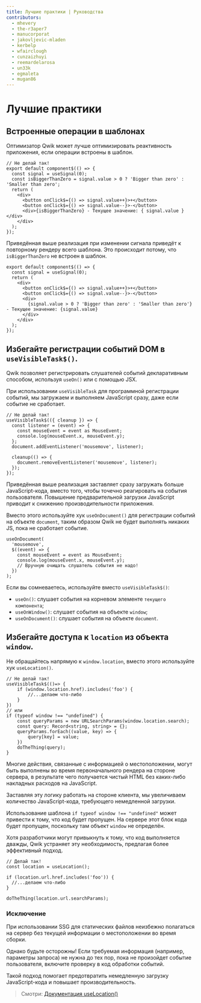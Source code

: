 ```yaml
---
title: Лучшие практики | Руководства
contributors:
  - mhevery
  - the-r3aper7
  - manucorporat
  - jakovljevic-mladen
  - kerbelp
  - wfairclough
  - cunzaizhuyi
  - reemardelarosa
  - un33k
  - egmaleta
  - mugan86
---
```


# Лучшие практики

## Встроенные операции в шаблонах

Оптимизатор Qwik может лучше оптимизировать реактивность приложения, если операции встроены в шаблон.

```tsx title="Неоптимальная реализация"
// Не делай так!
export default component$(() => {
  const signal = useSignal(0);
  const isBiggerThanZero = signal.value > 0 ? 'Bigger than zero' : 'Smaller than zero';
  return (
    <div>
      <button onClick$={() => signal.value++}>+</button>
      <button onClick$={() => signal.value--}>-</button>
      <div>{isBiggerThanZero} - Текущее значение: { signal.value }</div>
    </div>
  );
});
```

Приведённая выше реализация при изменении сигнала приведёт к повторному рендеру всего шаблона. Это происходит потому, что `isBiggerThanZero` не встроен в шаблон.

```tsx title="Оптимальная реализация"
export default component$(() => {
  const signal = useSignal(0);
  return (
    <div>
      <button onClick$={() => signal.value++}>+</button>
      <button onClick$={() => signal.value--}>-</button>
      <div>
        {signal.value > 0 ? 'Bigger than zero' : 'Smaller than zero'} - Текущее значение: {signal.value}
      </div>
    </div>
  );
});
```

## Избегайте регистрации событий DOM в `useVisibleTask$()`.

Qwik позволяет регистрировать слушателей событий декларативным способом, используя `useOn()` или с помощью JSX.

При использовании `useVisibleTask` для программной регистрации событий, мы загружаем и выполняем JavaScript сразу, даже если событие не сработает.

```tsx title="Неоптимальная реализация"
// Не делай так!
useVisibleTask$(({ cleanup }) => {
  const listener = (event) => {
    const mouseEvent = event as MouseEvent;
    console.log(mouseEvent.x, mouseEvent.y);
  };
  document.addEventListener('mousemove', listener);

  cleanup(() => {
    document.removeEventListener('mousemove', listener);
  });
});
```

Приведённая выше реализация заставляет сразу загружать больше JavaScript-кода, вместо того, чтобы точечно реагировать на события пользователя. Повышение предварительной загрузки JavaScript приводит к снижению производительности приложения.

Вместо этого используйте хук `useOnDocument()` для регистрации событий на объекте `document`, таким образом Qwik не будет выполнять никаких JS, пока не сработает событие.

```tsx title="Оптимальная реализация"
useOnDocument(
  'mousemove',
  $((event) => {
    const mouseEvent = event as MouseEvent;
    console.log(mouseEvent.x, mouseEvent.y);
    // Вручную очищать слушатель события не надо!
  })
);
```

Если вы сомневаетесь, используйте вместо `useVisibleTask$()`:
- `useOn()`: слушает события на корневом элементе `текущего компонента`;
- `useOnWindow()`: слушает события на объекте `window`;
- `useOnDocument()`: слушает события на объекте `document`.

## Избегайте доступа к `location` из объекта `window`.

Не обращайтесь напрямую к `window.location`, вместо этого используйте хук `useLocation()`.

```tsx title="Неоптимальная реализация"
// Не делай так!
useVisibleTask$(()=> {
    if (window.location.href).includes('foo') {
        //...делаем что-либо
    }
})
// или
if (typeof window !== "undefined") {
    const queryParams = new URLSearchParams(window.location.search);
    const query: Record<string, string> = {};
    queryParams.forEach((value, key) => {
        query[key] = value;
    })
    doTheThing(query);
}
```

Многие действия, связанные с информацией о местоположении, могут быть выполнены во время первоначального рендера на стороне сервера, в результате чего получается чистый HTML без каких-либо накладных расходов на JavaScript.

Заставляя эту логику работать на стороне клиента, мы увеличиваем количество JavaScript-кода, требующего немедленной загрузки.

Использование шаблона `if typeof window !== "undefined"` может привести к тому, что код будет пропущен. На сервере этот блок кода будет пропущен, поскольку там объект `window` не определён.

Хотя разработчики могут привыкнуть к тому, что код выполняется дважды, Qwik устраняет эту необходимость, предлагая более эффективный подход.

```tsx title="Оптимальная реализация"
// Делай так!
const location = useLocation();

if (location.url.href.includes('foo')) {
  //...делаем что-либо
}

doTheThing(location.url.searchParams);
```

### Исключение

При использовании SSG для статических файлов неизбежно полагаться на сервер без текущей информации о местоположении во время сборки.

Однако будьте осторожны! Если требуемая информация (например, параметры запроса) не нужна до тех пор, пока не произойдет событие пользователя, включите проверку в код обработки событий.

Такой подход помогает предотвратить немедленную загрузку JavaScript-кода и повышает производительность.

> Смотри: [Документация useLocation()](../../api/index.mdx#uselocation)
